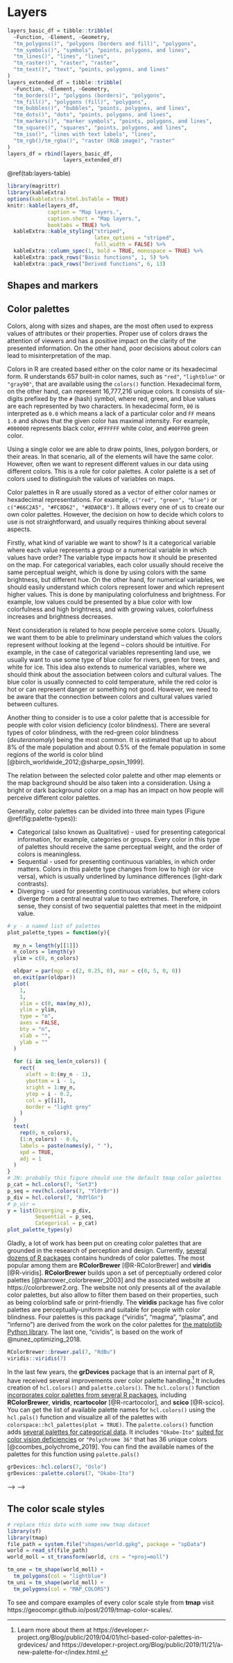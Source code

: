 # Layers {#layers}

```r
layers_basic_df = tibble::tribble(
  ~Function, ~Element, ~Geometry,
  "tm_polygons()", "polygons (borders and fill)", "polygons",
  "tm_symbols()", "symbols", "points, polygons, and lines", 
  "tm_lines()", "lines", "lines", 
  "tm_raster()", "raster", "raster",
  "tm_text()", "text", "points, polygons, and lines"
)
layers_extended_df = tibble::tribble(
  ~Function, ~Element, ~Geometry,
  "tm_borders()", "polygons (borders)", "polygons",
  "tm_fill()", "polygons (fill)", "polygons",
  "tm_bubbles()", "bubbles", "points, polygons, and lines",
  "tm_dots()", "dots", "points, polygons, and lines",
  "tm_markers()", "marker symbols", "points, polygons, and lines",
  "tm_square()", "squares", "points, polygons, and lines",
  "tm_iso()", "lines with text labels", "lines",
  "tm_rgb()/tm_rgba()", "raster (RGB image)", "raster"
)
layers_df = rbind(layers_basic_df, 
                  layers_extended_df)
```

\@ref(tab:layers-table)

```r
library(magrittr)
library(kableExtra)
options(kableExtra.html.bsTable = TRUE)
knitr::kable(layers_df, 
             caption = "Map layers.",
             caption.short = "Map layers.",
             booktabs = TRUE) %>%
  kableExtra::kable_styling("striped",
                            latex_options = "striped", 
                            full_width = FALSE) %>% 
  kableExtra::column_spec(1, bold = TRUE, monospace = TRUE) %>% 
  kableExtra::pack_rows("Basic functions", 1, 5) %>%
  kableExtra::pack_rows("Derived functions", 6, 13)
```

## Shapes and markers <!--JN: I am not sure where this section should go-->

## Color palettes <!--JN: I am not sure where this section should go-->

<!-- reference this bp - https://earthobservatory.nasa.gov/blogs/elegantfigures/2013/08/06/subtleties-of-color-part-2-of-6/ -->

<!-- color as VISUAL VARIABLE! -->
<!-- "Color, along with position, size, shape, value, orientation, and texture is what Jacques Bertin calls a visual variable:" -->
<!-- IDEA: one or more section per each visual variable (color/size/shape) -->
Colors, along with sizes and shapes, are the most often used to express values of attributes or their properties.
Proper use of colors draws the attention of viewers and has a positive impact on the clarity of the presented information. 
On the other hand, poor decisions about colors can lead to misinterpretation of the map.

<!-- As we discussed in ..., -->
<!-- We can express values of attributes in spatial data using colors, shapes, or sizes. -->
<!-- https://en.wikipedia.org/wiki/Color_scheme -->
Colors in R are created based either on the color name or its hexadecimal form.
R understands 657 built-in color names, such as `"red"`, `"lightblue"` or `"gray90"`, that are available using the `colors()` function.
<!-- demo("colors") -->
<!-- http://www.stat.columbia.edu/~tzheng/files/Rcolor.pdf -->
Hexadecimal form, on the other hand, can represent 16,777,216 unique colors.
It consists of six-digits prefixed by the `#` (hash) symbol, where red, green, and blue values are each represented by two characters.
In hexadecimal form, `00` is interpreted as `0.0` which means a lack of a particular color and `FF` means `1.0` and shows that the given color has maximal intensity.
For example, `#000000` represents black color, `#FFFFFF` white color, and `#00FF00` green color.
<!-- hex alpha?? -->

<!-- what is a color palette intro -->
Using a single color we are able to draw points, lines, polygon borders, or their areas.
In that scenario, all of the elements will have the same color. 
However, often we want to represent different values in our data using different colors. 
This is a role for color palettes.
A color palette is a set of colors used to distinguish the values of variables on maps.

Color palettes in R are usually stored as a vector of either color names or hexadecimal representations.
For example, `c("red", "green", "blue")` or `c("#66C2A5", "#FC8D62", "#8DA0CB")`.
It allows every one of us to create our own color palettes. 
However, the decision on how to decide which colors to use is not straightforward, and usually requires thinking about several aspects.

Firstly, what kind of variable we want to show? 
<!-- a next sentence is a simplification, as always -->
Is it a <!--qualitative-->categorical variable where each value represents a <!--orderless-->group or a <!--quantitative-->numerical variable in which values have order?
<!-- http://colorspace.r-forge.r-project.org/articles/palette_visualization.html -->
The variable type impacts how it should be presented on the map.
For categorical variables, each color usually should receive the same perceptual weight, which is done by using colors with the same brightness<!--luminance-->, but different hue<!--type of color-->.
On the other hand, for numerical variables, we should easily understand which colors represent lower and which represent higher values.
This is done by manipulating colorfulness<!--chroma,saturation--> and brightness<!--luminance-->.
For example, low values could be presented by a blue color with low colorfulness and high brightness, and with growing values, colorfulness increases and brightness decreases. 

<!-- color perception-->
Next consideration is related to how people <!--(reader/viewers)--> perceive some colors.
Usually, we want them to be able to preliminary understand which values the colors represent without looking at the legend -- colors should be intuitive.
For example, in the case of categorical variables representing land use, we usually want to use some type of blue color for rivers, green for trees, and white for ice.
This idea also extends to numerical variables, where we should think about the association between colors and cultural values.
The blue color is usually connected to cold temperature, while the red color is hot or can represent danger or something not good.
However, we need to be aware that the connection between colors and cultural values varied between cultures.
<!-- http://uxblog.idvsolutions.com/2013/07/language-and-color.html -->

<!-- color blindness -->
Another thing to consider is to use a color palette that is accessible for people with color vision deficiency (color blindness).
<!-- https://en.wikipedia.org/wiki/Color_blindness -->
There are several types of color blindness, with the red-green color blindness (*deuteranomaly*) being the most common.
It is estimated that up to about 8% of the male population and about 0.5% of the female population in some regions of the world is color blind [@birch_worldwide_2012;@sharpe_opsin_1999].
<!-- look for stats/references.. -->

<!-- backgroud -->
<!-- Simultaneous contrast. -->
The relation between the selected color palette and other map elements or the map background should be also taken into a consideration.
Using a bright or dark background color on a map has an impact on how people will perceive different color palettes.

<!-- The last thing to consider is related to the  -->
<!-- also related to what is the main goal - website, journal article? -->
<!-- bw -->
<!-- is it A4 or a postcard size?-->

<!-- should we add: (?) -->
<!-- aesthetic -->
<!-- similar to lines types, fonts, etc, positions -->
<!-- hard to grasp, hard to learn, look for good examples and be inspired -->

Generally, color palettes can be divided into three main types (Figure \@ref(fig:palette-types)):

- Categorical (also known as Qualitative) - used for presenting categorical information, for example, categories or groups. 
Every color in this type of palettes should receive the same perceptual weight, and the order of colors is meaningless.
<!-- examples -->
- Sequential - used for presenting continuous variables, in which order matters.
Colors in this palette type changes from low to high (or vice versa), which is usually underlined by luminance differences (light-dark contrasts).
<!-- examples -->
- Diverging - used for presenting continuous variables, but where colors diverge from a central neutral value to two extremes.
Therefore, in sense, they consist of two sequential palettes that meet in the midpoint value.
<!-- examples -->

<!-- idea: add two examples to each (e.g., monochrome and part-spectral to sequential) -->
<!-- idea: add spectral schemes -->
```r
# y - a named list of palettes
plot_palette_types = function(y){
  
  my_n = length(y[[1]])
  n_colors = length(y)
  ylim = c(0, n_colors)

  oldpar = par(mgp = c(2, 0.25, 0), mar = c(0, 5, 0, 0))
  on.exit(par(oldpar))
  plot(
    1,
    1,
    xlim = c(0, max(my_n)),
    ylim = ylim,
    type = "n",
    axes = FALSE,
    bty = "n",
    xlab = "",
    ylab = ""
  )
  
  for (i in seq_len(n_colors)) {
    rect(
      xleft = 0:(my_n - 1),
      ybottom = i - 1,
      xright = 1:my_n,
      ytop = i - 0.2,
      col = y[[i]],
      border = "light grey"
    )
  }
  text(
    rep(0, n_colors),
    (1:n_colors) - 0.6,
    labels = paste(names(y), " "),
    xpd = TRUE,
    adj = 1
  )
}
# JN: probably this figure should use the default tmap color palettes
p_cat = hcl.colors(7, "Set3")
p_seq = rev(hcl.colors(7, "YlOrBr"))
p_div = hcl.colors(7, "RdYlGn")
# p_vir = 
y = list(Diverging = p_div,
         Sequential = p_seq,
         Categorical = p_cat)
plot_palette_types(y)
```

<!-- idea: add bivariate/trivariate schemes (if/when implemented in tmap) -->

<!-- therefore, there is a lot of existing color palettes, and many of them are grounded in science -->
Gladly, a lot of work has been put on creating color palettes that are grounded in the research of perception and design.
Currently, [several dozens of R packages](https://github.com/EmilHvitfeldt/r-color-palettes
) contains hundreds of color palettes. 
The most popular among them are **RColorBrewer** [@R-RColorBrewer] and **viridis** [@R-viridis].
**RColorBrewer** builds upon a set of perceptually ordered color palettes [@harrower_colorbrewer_2003] and the associated website at https://colorbrewer2.org.
The website not only presents all of the available color palettes, but also allow to filter them based on their properties, such as being colorblind safe or print-friendly.
The **viridis** package has five color palettes are perceptually-uniform and suitable for people with color blindness.
Four palettes is this package ("viridis", "magma", "plasma", and "inferno") are derived from the work on the color palettes for [the matplotlib Python library](http://bids.github.io/colormap/).
The last one, "cividis", is based on the work of @nunez_optimizing_2018.

```r
RColorBrewer::brewer.pal(7, "RdBu")
viridis::viridis(7)
```

In the last few years, the **grDevices** package that is an internal part of R, have received several improvements over color palette handling.^[Learn more about them at https://developer.r-project.org/Blog/public/2019/04/01/hcl-based-color-palettes-in-grdevices/ and https://developer.r-project.org/Blog/public/2019/11/21/a-new-palette-for-r/index.html.]
It includes creation of `hcl.colors()` and `palette.colors()`.
The `hcl.colors()` function [incorporates color palettes from several R packages](http://colorspace.r-forge.r-project.org/articles/approximations.html), including **RColorBrewer**, **viridis**, **rcartocolor** [@R-rcartocolor], and **scico** [@R-scico].
You can get the list of available palette names for `hcl.colors()` using the `hcl.pals()` function and visualize all of the palettes with `colorspace::hcl_palettes(plot = TRUE)`.
<!-- https://arxiv.org/abs/1903.06490 -->
The `palette.colors()` function adds [several palettes for categorical data](https://developer.r-project.org/Blog/public/2019/11/21/a-new-palette-for-r/index.html).
It includes `"Okabe-Ito"` [suited for color vision deficiencies](https://jfly.uni-koeln.de/color/) or `"Polychrome 36"` that has 36 unique colors [@coombes_polychrome_2019]. 
You can find the available names of the palettes for this function using `palette.pals()`

```r
grDevices::hcl.colors(7, "Oslo")
grDevices::palette.colors(7, "Okabe-Ito")
```

<!-- anti-rainbow -->
<!-- https://eagereyes.org/basics/rainbow-color-map -->
<!-- limitation of the number of colors -->
<!-- interpolation between colors -->
<!-- relation between the background col and other colors -->
<!-- using two or more palettes (e.g. lines and points): -->
<!-- color palettes then should be complementary -->

<!-- three ways to set colors in tmap: -->
<!-- 1. vector of colors (names vs hex) -->
<!-- 2. palette functions (e.g. RColorBrewer, rcartocolor, grDevices::hcl.colors) -->
<!-- 3. build-in names in tmap <!-- tmaptools::palette_explorer() --> -->
<!-- <!-- including viridis --> -->
<!-- also the `n` argument -->
<!-- also the `-` sign -->
<!-- The type of palette from aes.palette is automatically determined, but can be overwritten: use "seq" for sequential, "div" for diverging, and "cat" for categorical. -->
<!-- alpha? -->

<!-- resources: -->
<!-- colorspace -->
<!-- Polychrome -->
<!-- https://bookdown.org/hneth/ds4psy/D-2-apx-colors-essentials.html -->
<!-- https://developer.r-project.org/Blog/public/2019/11/21/a-new-palette-for-r/index.html -->
<!-- add some references about colors theory, color blindness, etc. -->
<!-- https://earthobservatory.nasa.gov/blogs/elegantfigures/2013/09/10/subtleties-of-color-part-6-of-6/ -->

## The color scale styles <!--JN: I am not sure where this section should go-->

```r
# replace this data with some new tmap dataset
library(sf)
library(tmap)
file_path = system.file("shapes/world.gpkg", package = "spData")
world = read_sf(file_path)
world_moll = st_transform(world, crs = "+proj=moll")
```

<!-- one plot with five panels: one color/adjacent polygons/categorical/discrete/continuous? -->
<!-- or maybe start with one color/adjacent polygons -->
<!-- and next present three main types of color palettes -->
<!-- after that categorical/discrete/continuous?? -->

```r
tm_one = tm_shape(world_moll) +
  tm_polygons(col = "lightblue")
tm_uni = tm_shape(world_moll) +
  tm_polygons(col = "MAP_COLORS")
```


To see and compare examples of every color scale style from **tmap** visit https://geocompr.github.io/post/2019/tmap-color-scales/.
